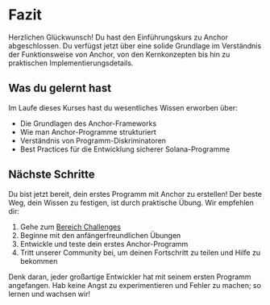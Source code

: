 
# Fazit

Herzlichen Glückwunsch! Du hast den Einführungskurs zu Anchor abgeschlossen. Du verfügst jetzt über eine solide Grundlage im Verständnis der Funktionsweise von Anchor, von den Kernkonzepten bis hin zu praktischen Implementierungsdetails.

## Was du gelernt hast

Im Laufe dieses Kurses hast du wesentliches Wissen erworben über:
- Die Grundlagen des Anchor-Frameworks
- Wie man Anchor-Programme strukturiert
- Verständnis von Programm-Diskriminatoren
- Best Practices für die Entwicklung sicherer Solana-Programme

## Nächste Schritte

Du bist jetzt bereit, dein erstes Programm mit Anchor zu erstellen! Der beste Weg, dein Wissen zu festigen, ist durch praktische Übung. Wir empfehlen dir:

1. Gehe zum [Bereich Challenges](/de/challenges)
2. Beginne mit den anfängerfreundlichen Übungen
3. Entwickle und teste dein erstes Anchor-Programm
4. Tritt unserer Community bei, um deinen Fortschritt zu teilen und Hilfe zu bekommen

Denk daran, jeder großartige Entwickler hat mit seinem ersten Programm angefangen. Hab keine Angst zu experimentieren und Fehler zu machen; so lernen und wachsen wir!
